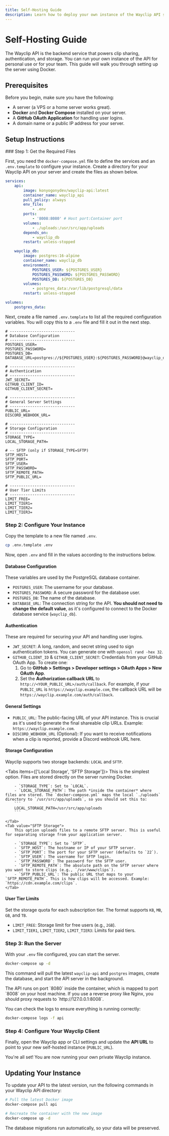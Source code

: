 ```yaml
---
title: Self-Hosting Guide
description: Learn how to deploy your own instance of the Wayclip API server.
---
```



# Self-Hosting Guide

The Wayclip API is the backend service that powers clip sharing, authentication, and storage. You can run your own instance of the API for personal use or for your team. This guide will walk you through setting up the server using Docker.

## Prerequisites

Before you begin, make sure you have the following:

- A server (a VPS or a home server works great).
- **Docker** and **Docker Compose** installed on your server.
- A **GitHub OAuth Application** for handling user logins.
- A domain name or a public IP address for your server.

## Setup Instructions

<Steps>
### Step 1: Get the Required Files

First, you need the `docker-compose.yml` file to define the services and an `.env.template` to configure your instance. Create a directory for your Wayclip API on your server and create the files as shown below.

```yaml
services:
    api:
        image: konyogonydev/wayclip-api:latest
        container_name: wayclip_api
        pull_policy: always
        env_file:
            - .env
        ports:
            - '8008:8080' # Host port:Container port
        volumes:
            - ./uploads:/usr/src/app/uploads
        depends_on:
            - wayclip_db
        restart: unless-stopped

    wayclip_db:
        image: postgres:16-alpine
        container_name: wayclip_db
        environment:
            POSTGRES_USER: ${POSTGRES_USER}
            POSTGRES_PASSWORD: ${POSTGRES_PASSWORD}
            POSTGRES_DB: ${POSTGRES_DB}
        volumes:
            - postgres_data:/var/lib/postgresql/data
        restart: unless-stopped

volumes:
    postgres_data:
```

Next, create a file named `.env.template` to list all the required configuration variables. You will copy this to a `.env` file and fill it out in the next step.

```
# -----------------------------
# Database Configuration
# -----------------------------
POSTGRES_USER=
POSTGRES_PASSWORD=
POSTGRES_DB=
DATABASE_URL=postgres://${POSTGRES_USER}:${POSTGRES_PASSWORD}@wayclip_db:5432/${POSTGRES_DB}

# -----------------------------
# Authentication
# -----------------------------
JWT_SECRET=
GITHUB_CLIENT_ID=
GITHUB_CLIENT_SECRET=

# -----------------------------
# General Server Settings
# -----------------------------
PUBLIC_URL=
DISCORD_WEBHOOK_URL=

# -----------------------------
# Storage Configuration
# -----------------------------
STORAGE_TYPE=
LOCAL_STORAGE_PATH=

# -- SFTP (only if STORAGE_TYPE=SFTP)
SFTP_HOST=
SFTP_PORT=
SFTP_USER=
SFTP_PASSWORD=
SFTP_REMOTE_PATH=
SFTP_PUBLIC_URL=

# -----------------------------
# User Tier Limits
# -----------------------------
LIMIT_FREE=
LIMIT_TIER1=
LIMIT_TIER2=
LIMIT_TIER3=
```

### Step 2: Configure Your Instance

Copy the template to a new file named `.env`.

```bash
cp .env.template .env
```

Now, open `.env` and fill in the values according to the instructions below.

#### Database Configuration

These variables are used by the PostgreSQL database container.

- `POSTGRES_USER`: The username for your database.
- `POSTGRES_PASSWORD`: A secure password for the database user.
- `POSTGRES_DB`: The name of the database.
- `DATABASE_URL`: The connection string for the API. **You should not need to change the default value**, as it's configured to connect to the Docker database service (`wayclip_db`).

#### Authentication

These are required for securing your API and handling user logins.

- `JWT_SECRET`: A long, random, and secret string used to sign authentication tokens. You can generate one with `openssl rand -hex 32`.
- `GITHUB_CLIENT_ID` & `GITHUB_CLIENT_SECRET`: Credentials from your GitHub OAuth App. To create one:
    1.  Go to **GitHub > Settings > Developer settings > OAuth Apps > New OAuth App**.
    2.  Set the **Authorization callback URL** to `http://<YOUR_PUBLIC_URL>/auth/callback`. For example, if your `PUBLIC_URL` is `https://wayclip.example.com`, the callback URL will be `https://wayclip.example.com/auth/callback`.

#### General Settings

- `PUBLIC_URL`: The public-facing URL of your API instance. This is crucial as it's used to generate the final shareable clip URLs. Example: `https://wayclip.example.com`.
- `DISCORD_WEBHOOK_URL` (Optional): If you want to receive notifications when a clip is reported, provide a Discord webhook URL here.

#### Storage Configuration

Wayclip supports two storage backends: `LOCAL` and `SFTP`.

<Tabs items={['Local Storage', 'SFTP Storage']}>
    <Tab value="Local Storage">
        This is the simplest option. Files are stored directly on the server running Docker.

        - `STORAGE_TYPE`: Set to `LOCAL`.
        - `LOCAL_STORAGE_PATH`: The path *inside the container* where files are stored. The `docker-compose.yml` maps the local `./uploads` directory to `/usr/src/app/uploads`, so you should set this to:
        ```
        LOCAL_STORAGE_PATH=/usr/src/app/uploads
        ```

    </Tab>
    <Tab value="SFTP Storage">
        This option uploads files to a remote SFTP server. This is useful for separating storage from your application server.

        - `STORAGE_TYPE`: Set to `SFTP`.
        - `SFTP_HOST`: The hostname or IP of your SFTP server.
        - `SFTP_PORT`: The port for your SFTP server (defaults to `22`).
        - `SFTP_USER`: The username for SFTP login.
        - `SFTP_PASSWORD`: The password for the SFTP user.
        - `SFTP_REMOTE_PATH`: The absolute path on the SFTP server where you want to store clips (e.g., `/var/www/clips`).
        - `SFTP_PUBLIC_URL`: The public URL that maps to your `SFTP_REMOTE_PATH`. This is how clips will be accessed. Example: `https://cdn.example.com/clips`.
    </Tab>

</Tabs>

#### User Tier Limits

Set the storage quota for each subscription tier. The format supports `KB`, `MB`, `GB`, and `TB`.

- `LIMIT_FREE`: Storage limit for free users (e.g., `2GB`).
- `LIMIT_TIER1`, `LIMIT_TIER2`, `LIMIT_TIER3`: Limits for paid tiers.

### Step 3: Run the Server

With your `.env` file configured, you can start the server.

```bash
docker-compose up -d
```

This command will pull the latest `wayclip-api` and `postgres` images, create the database, and start the API server in the background.

<Callout title='Server Port'>
    The API runs on port `8080` inside the container, which is mapped to port `8008` on your host machine. If you use a
    reverse proxy like Nginx, you should proxy requests to `http://127.0.0.1:8008`.
</Callout>

You can check the logs to ensure everything is running correctly:

```bash
docker-compose logs -f api
```

### Step 4: Configure Your Wayclip Client

Finally, open the Wayclip app or CLI settings and update the **API URL** to point to your new self-hosted instance (`PUBLIC_URL`).

You're all set! You are now running your own private Wayclip instance.

</Steps>

## Updating Your Instance

To update your API to the latest version, run the following commands in your Wayclip API directory:

```bash
# Pull the latest Docker image
docker-compose pull api

# Recreate the container with the new image
docker-compose up -d
```

The database migrations run automatically, so your data will be preserved.
